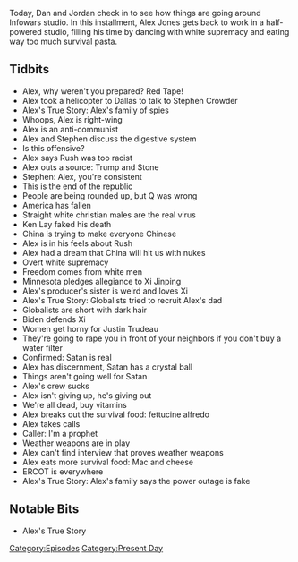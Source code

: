 {{Episode
    | title           = February 17, 2021
    | caption         = [https://knowledgefight.libsyn.com/533-february-17-2021 Listen to this episode on Libsyn]
    | episodeNumber   = 533
    | length          = 01:18:24
    | airDate         = February 19, 2021
    | coverageDate    = February 17, 2021
    | episodeType     = [[:Category:Present Day|Present Day]]
    | appearance      = [[Stephen Crowder]], [[Rush Limbaugh]], [[Ken Lay]], [[Xi Jinping]], [[Justin Trudeau]]
    | oocDrop         = This is the ultimate blackpill episode; You gotta wash that ass
    | previousEpisode = [[532: February 15, 2021]]
    | nextEpisode     = [[534: February 19, 2021]]
}}

{{Stub}}

Today, Dan and Jordan check in to see how things are going around Infowars studio. In this installment, Alex Jones gets back to work in a half-powered studio, filling his time by dancing with white supremacy and eating way too much survival pasta.

==Tidbits==

*Alex, why weren't you prepared? Red Tape!
*Alex took a helicopter to Dallas to talk to Stephen Crowder
*Alex's True Story: Alex's family of spies
*Whoops, Alex is right-wing
*Alex is an anti-communist
*Alex and Stephen discuss the digestive system
*Is this offensive?
*Alex says Rush was too racist
*Alex outs a source: Trump and Stone
*Stephen: Alex, you're consistent
*This is the end of the republic
*People are being rounded up, but Q was wrong
*America has fallen
*Straight white christian males are the real virus
*Ken Lay faked his death
*China is trying to make everyone Chinese
*Alex is in his feels about Rush
*Alex had a dream that China will hit us with nukes
*Overt white supremacy
*Freedom comes from white men
*Minnesota pledges allegiance to Xi Jinping
*Alex's producer's sister is weird and loves Xi
*Alex's True Story: Globalists tried to recruit Alex's dad
*Globalists are short with dark hair
*Biden defends Xi
*Women get horny for Justin Trudeau
*They're going to rape you in front of your neighbors if you don't buy a water filter
*Confirmed: Satan is real
*Alex has discernment, Satan has a crystal ball
*Things aren't going well for Satan
*Alex's crew sucks
*Alex isn't giving up, he's giving out
*We're all dead, buy vitamins
*Alex breaks out the survival food: fettucine alfredo
*Alex takes calls
*Caller: I'm a prophet
*Weather weapons are in play
*Alex can't find interview that proves weather weapons
*Alex eats more survival food: Mac and cheese
*ERCOT is everywhere
*Alex's True Story: Alex's family says the power outage is fake

==Notable Bits==

*Alex's True Story

[[Category:Episodes]]
[[Category:Present Day]]